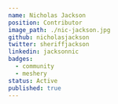 ---
name: Nicholas Jackson
position: Contributor
image_path: ./nic-jackson.jpg
github: nicholasjackson
twitter: sheriffjackson
linkedin: jacksonnic
badges:
  - community
  - meshery
status: Active
published: true
---
